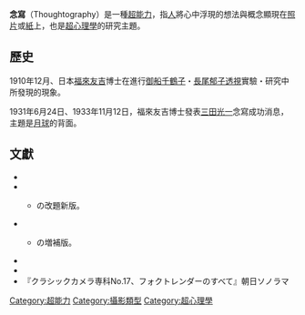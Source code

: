 '''念寫'''（Thoughtography）是一種[[超能力|超能力]]，指[[人|人]]將心中浮現的想法與概念顯現在[[照片|照片]]或[[紙|紙]]上，也是[[超心理學|超心理學]]的研究主題。

==歷史==
1910年12月、日本[[福來友吉|福來友吉]]博士在進行[[御船千鶴子|御船千鶴子]]・[[長尾郁子|長尾郁子]][[透視|透視]]實驗・研究中所發現的現象。

1931年6月24日、1933年11月12日，福來友吉博士發表[[三田光一|三田光一]]念寫成功消息，主題是[[月球|月球]]的背面。

==文獻==
* {{Cite book |author=中沢信午 |authorlink=中沢信午 |coauthors= |year=1986 |title=超心理学者福来友吉の生涯 |publisher=大陸書房 |location= |page= |id= |isbn=4803309698|oclc=672879488|ref=harv}}
* {{Cite book |last= |first= |author=山本健造 |authorlink=山本健造 |coauthors= |year=1992 |title=念写とDr.福来 |publisher=飛驒福来心理学研究所 |location= |page= |id= |isbn=4795254680|oclc=674988609|ref=harv}}
** {{Cite book |last= |first= |author=山本健造 |authorlink=山本健造 |coauthors= |year=1981 |title=念写発見の真相 : 世界的超常現象の先駆者福来友吉博士の生涯 |publisher=たま出版 |location= |page= |id= |isbn=4884810694|oclc=672653340|ref=harv}}の改題新版。
* {{Cite book |author=井村宏次 |authorlink=井村宏次 |coauthors= |year=1996 |title=新・霊術家の饗宴 |publisher=心交社 |location= |page= |id= |isbn=488302248X|oclc=674616076|ref=harv}}
** {{Cite book |author=井村宏次 |authorlink=井村宏次 |coauthors= |year=1984 |title=霊術家の饗宴 |publisher=心交社 |location= |page= |id= |isbn=4915567036|oclc=673869477|ref=harv}}の増補版。
* {{Cite book |author=寺沢龍 |authorlink=寺沢龍 |coauthors= |year=2004 |title=透視も念写も事実である―福来友吉と千里眼事件 |publisher=草思社 |location= |page= |id= |isbn=4794212747|oclc=122758528|ref=harv}}
* {{Cite book |author=小池壮彦 |authorlink=小池壮彦 |coauthors= |year=2000 |title=心霊写真 |publisher=宝島社 |location= |page= |id= |isbn=4796617248|oclc=675976078|ref=harv}}
*『クラシックカメラ専科No.17、フォクトレンダーのすべて』朝日ソノラマ

{{Parapsychology}}

[[Category:超能力|Category:超能力]]
[[Category:攝影類型|Category:攝影類型]]
[[Category:超心理學|Category:超心理學]]